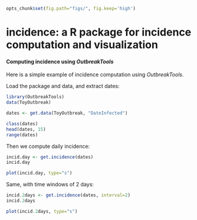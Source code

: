 ```r
opts_chunk$set(fig.path="figs/", fig.keep='high')
```



# incidence: a R package for incidence computation and visualization

#### Computing incidence using *OutbreakTools*

Here is a simple example of incidence computation using *OutbreakTools*.

Load the package and data, and extract dates:
```r
library(OutbreakTools)
data(ToyOutbreak)

dates <- get.data(ToyOutbreak, "DateInfected")

class(dates)
head(dates, 15)
range(dates)
```

Then we compute daily incidence:
```r
incid.day <- get.incidence(dates)
incid.day

plot(incid.day, type="s")
```

Same, with time windows of 2 days:
```r
incid.2days <- get.incidence(dates, interval=2)
incid.2days

plot(incid.2days, type="s")
```

